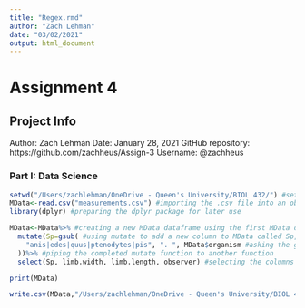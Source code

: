 ```yaml
---
title: "Regex.rmd"
author: "Zach Lehman"
date: "03/02/2021"
output: html_document
---
```


# Assignment 4

## Project Info
Author: Zach Lehman
Date: January 28, 2021
GitHub repository: https://github.com/zachheus/Assign-3
Username: @zachheus

### Part I: Data Science

```r
setwd("/Users/zachlehman/OneDrive - Queen's University/BIOL 432/") #setting my working directory to make pulling the .csv file easier
MData<-read.csv("measurements.csv") #importing the .csv file into an object called MData
library(dplyr) #preparing the dplyr package for later use
```

```r
MData<-MData%>% #creating a new MData dataframe using the first MData object piped to some different functions that will edit it
  mutate(Sp=gsub( #using mutate to add a new column to MData called Sp, Sp will be created by using gsub to substitude the long form names of each species with a shorter form
    "anis|edes|quus|ptenodytes|pis", ". ", MData$organism #asking the gsub function to recognize any of the given patterns, which correspond to every letter after the first in each genus. Then the gsub function replaces these patterns with a ". ", and searches the organism column of MData in order to find the patterns.
  ))%>% #piping the completed mutate function to another function
  select(Sp, limb.width, limb.length, observer) #selecting the columns that I want displayed in the new MData column in the order that I want them to be displayed in, using Sp to replace the original organism column

print(MData)
```

```r
write.csv(MData,"/Users/zachlehman/OneDrive - Queen's University/BIOL 432/Assign-3/Output/MeasShort.csv") #writes a new .csv file called MeasShort using the MData dataframe, and outputs it to the output folder that I created for Assignment 3
```

